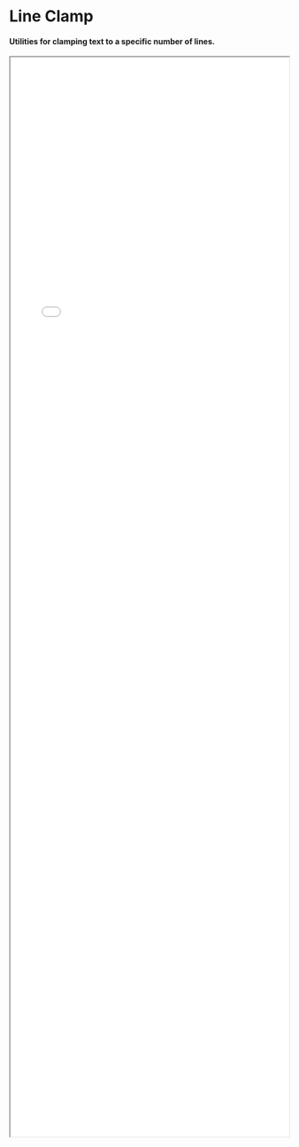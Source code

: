 
<Meta title="Utilities/Line Clamp" />


# Line Clamp

#### Utilities for clamping text to a specific number of lines.

<div style={{ marginTop: '30px' }}></div>

<iframe src="./tables/line-clamp.html" width="100%" height="50%" style={{
    border: 'none',
    overflow: 'hidden',
}}/>